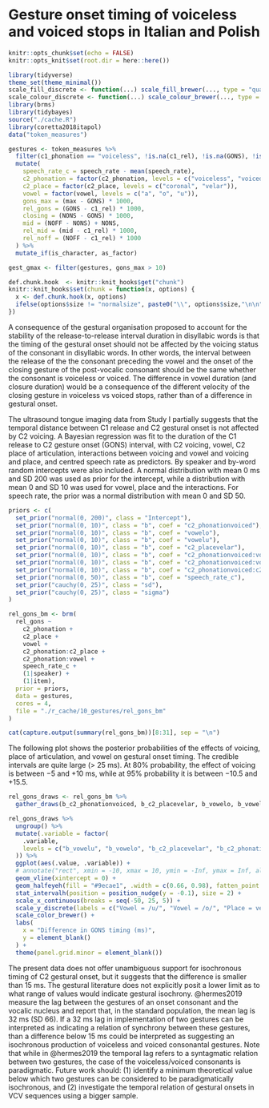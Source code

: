 
# Gesture onset timing of voiceless and voiced stops in Italian and Polish {#a:gons}

```r
knitr::opts_chunk$set(echo = FALSE)
knitr::opts_knit$set(root.dir = here::here())

library(tidyverse)
theme_set(theme_minimal())
scale_fill_discrete <- function(...) scale_fill_brewer(..., type = "qual")
scale_colour_discrete <- function(...) scale_colour_brewer(..., type = "qual")
library(brms)
library(tidybayes)
source("./cache.R")
library(coretta2018itapol)
data("token_measures")

gestures <- token_measures %>%
  filter(c1_phonation == "voiceless", !is.na(c1_rel), !is.na(GONS), !is.na(max), GONS > 0, max > 0) %>%
  mutate(
    speech_rate_c = speech_rate - mean(speech_rate),
    c2_phonation = factor(c2_phonation, levels = c("voiceless", "voiced")),
    c2_place = factor(c2_place, levels = c("coronal", "velar")),
    vowel = factor(vowel, levels = c("a", "o", "u")),
    gons_max = (max - GONS) * 1000,
    rel_gons = (GONS - c1_rel) * 1000,
    closing = (NONS - GONS) * 1000,
    mid = (NOFF - NONS) + NONS,
    rel_mid = (mid - c1_rel) * 1000,
    rel_noff = (NOFF - c1_rel) * 1000
  ) %>%
  mutate_if(is_character, as_factor)

gest_gmax <- filter(gestures, gons_max > 10)

def.chunk.hook  <- knitr::knit_hooks$get("chunk")
knitr::knit_hooks$set(chunk = function(x, options) {
  x <- def.chunk.hook(x, options)
  ifelse(options$size != "normalsize", paste0("\\", options$size,"\n\n", x, "\n\n \\normalsize"), x)
})
```

A consequence of the gestural organisation proposed to account for the stability of the release-to-release interval duration in disyllabic words is that the timing of the gestural onset should not be affected by the voicing status of the consonant in disyllabic words.
In other words, the interval between the release of the the consonant preceding the vowel and the onset of the closing gesture of the post-vocalic consonant should be the same whether the consonant is voiceless or voiced.
The difference in vowel duration (and closure duration) would be a consequence of the different velocity of the closing gesture in voiceless vs voiced stops, rather than of a difference in gestural onset.

The ultrasound tongue imaging data from Study I partially suggests that the temporal distance between C1 release and C2 gestural onset is not affected by C2 voicing.
A Bayesian regression was fit to the duration of the C1 release to C2 gesture onset (GONS) interval, with C2 voicing, vowel, C2 place of articulation, interactions between voicing and vowel and voicing and place, and centred speech rate as predictors.
By speaker and by-word random intercepts were also included.
A normal distribution with mean 0 ms and SD 200 was used as prior for the intercept, while a distribution with mean 0 and SD 10 was used for vowel, place and the interactions.
For speech rate, the prior was a normal distribution with mean 0 and SD 50.

```r
priors <- c(
  set_prior("normal(0, 200)", class = "Intercept"),
  set_prior("normal(0, 10)", class = "b", coef = "c2_phonationvoiced"),
  set_prior("normal(0, 10)", class = "b", coef = "vowelo"),
  set_prior("normal(0, 10)", class = "b", coef = "vowelu"),
  set_prior("normal(0, 10)", class = "b", coef = "c2_placevelar"),
  set_prior("normal(0, 10)", class = "b", coef = "c2_phonationvoiced:vowelo"),
  set_prior("normal(0, 10)", class = "b", coef = "c2_phonationvoiced:vowelu"),
  set_prior("normal(0, 10)", class = "b", coef = "c2_phonationvoiced:c2_placevelar"),
  set_prior("normal(0, 50)", class = "b", coef = "speech_rate_c"),
  set_prior("cauchy(0, 25)", class = "sd"),
  set_prior("cauchy(0, 25)", class = "sigma")
)

rel_gons_bm <- brm(
  rel_gons ~
    c2_phonation +
    c2_place +
    vowel +
    c2_phonation:c2_place +
    c2_phonation:vowel +
    speech_rate_c +
    (1|speaker) +
    (1|item),
  prior = priors,
  data = gestures,
  cores = 4,
  file = "./r_cache/10_gestures/rel_gons_bm"
)
```

```r
cat(capture.output(summary(rel_gons_bm))[8:31], sep = "\n")
```

The following plot shows the posterior probabilities of the effects of voicing, place of articulation, and vowel on gestural onset timing.
The credible intervals are quite large (> 25 ms).
At 80% probability, the effect of voicing is between −5 and +10 ms, while at 95% probability it is between −10.5 and +15.5.

```r
rel_gons_draws <- rel_gons_bm %>%
  gather_draws(b_c2_phonationvoiced, b_c2_placevelar, b_vowelo, b_vowelu)

rel_gons_draws %>%
  ungroup() %>%
  mutate(.variable = factor(
    .variable,
    levels = c("b_vowelu", "b_vowelo", "b_c2_placevelar", "b_c2_phonationvoiced")
  )) %>%
  ggplot(aes(.value, .variable)) +
  # annotate("rect", xmin = -10, xmax = 10, ymin = -Inf, ymax = Inf, alpha = 0.5) +
  geom_vline(xintercept = 0) +
  geom_halfeyeh(fill = "#9ecae1", .width = c(0.66, 0.98), fatten_point = 1, scale = 0.7) +
  stat_intervalh(position = position_nudge(y = -0.1), size = 2) +
  scale_x_continuous(breaks = seq(-50, 25, 5)) +
  scale_y_discrete(labels = c("Vowel = /u/", "Vowel = /o/", "Place = velar", "Voicing = voiced")) +
  scale_color_brewer() +
  labs(
    x = "Difference in GONS timing (ms)",
    y = element_blank()
  ) +
  theme(panel.grid.minor = element_blank())
```

The present data does not offer unambiguous support for isochronous timing of C2 gestural onset, but it suggests that the difference is smaller than 15 ms.
The gestural literature does not explicitly posit a lower limit as to what range of values would indicate gestural isochrony.
@hermes2019 measure the lag between the gestures of an onset consonant and the vocalic nucleus and report that, in the standard population, the mean lag is 32 ms (SD 66).
If a 32 ms lag in implementation of two gestures can be interpreted as indicating a relation of synchrony between these gestures, than a difference below 15 ms could be interpreted as suggesting an isochronous production of voiceless and voiced consonantal gestures.
Note that while in @hermes2019 the temporal lag refers to a syntagmatic relation between two gestures, the case of the voiceless/voiced consonants is paradigmatic.
Future work should: (1) identify a minimum theoretical value below which two gestures can be considered to be paradigmatically isochronous, and (2) investigate the temporal relation of gestural onsets in VCV sequences using a bigger sample.
